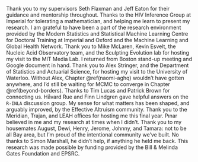 Thank you to my supervisors Seth Flaxman and Jeff Eaton for their guidance and mentorship throughout.
<!-- Thanks to my examiners Adam Sykulski and Chris Paciorek. -->
Thanks to the HIV Inference Group at Imperial for tolerating a mathematician, and helping me learn to present my research.
I am grateful to have been a part of the research environment provided by the Modern Statistics and Statistical Machine Learning Centre for Doctoral Training at Imperial and Oxford and the Machine Learning and Global Health Network.
Thank you to Mike McLaren, Kevin Esvelt, the Nucleic Acid Observatory team, and the Sculpting Evolution lab for hosting my visit to the MIT Media Lab.
I returned from Boston stand-up meeting and Google document in hand.
<!-- Boston: Lenni, Lenny, Simon, Janika, Geetha, Frances, Leilani, Tammy. -->
Thank you to Alex Stringer, and the Department of Statistics and Actuarial Science, for hosting my visit to the University of Waterloo.
Without Alex, Chapter \@ref(naomi-aghq) wouldn't have gotten anywhere, and I'd still be waiting for MCMC to converge in Chapter \@ref(beyond-borders).
Thanks to Tim Lucas and Patrick Brown for connecting us.
Håvard Rue and Finn Lindgren gave helpful answers on the `R-INLA` discussion group.
My sense for what matters has been shaped, and arguably improved, by the Effective Altruism community.
Thank you to the Meridian, Trajan, and LEAH offices for hosting me this final year.
Pınar believed in me and my research at times when I didn't.
Thank you to my housemates August, Dewi, Henry, Jerome, Johnny, and Tamara: not to be all Bay area, but I'm proud of the intentional community we've built.
No thanks to Simon Marshall, he didn't help, if anything he held me back.
This research was made possible by funding provided by the Bill & Melinda Gates Foundation and EPSRC.
<!-- Parents: Deborah, Karl. -->
<!-- Grandparents: Kath, Tony. -->

\begin{flushright}
Adam Howes \\
Imperial College London\\
December 2023
\end{flushright}
